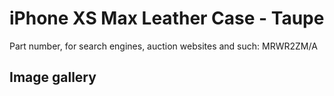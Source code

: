 
# iPhone XS Max Leather Case - Taupe

Part number, for search engines, auction websites and such: MRWR2ZM/A

## Image gallery

<div style={{ width: "768px" }}>
  <GalleryComponent
    images={[
      {
        original: "/everysource/MRWR2.png",
        thumbnail: "/everypreview/MRWR2.png",
      },
      {
        original: "/everysource/MRWR2_AV1_GOLD.png",
        thumbnail: "/everypreview/MRWR2_AV1_GOLD.png",
      },
      {
        original: "/everysource/MRWR2_AV1_SILVER.png",
        thumbnail: "/everypreview/MRWR2_AV1_SILVER.png",
      },
      {
        original: "/everysource/MRWR2_AV1_SPACE_GRAY.png",
        thumbnail: "/everypreview/MRWR2_AV1_SPACE_GRAY.png",
      },
      {
        original: "/everysource/MRWR2_AV2.png",
        thumbnail: "/everypreview/MRWR2_AV2.png",
      }
    ]}
  />
</div>